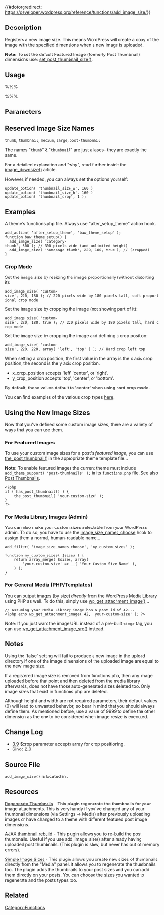 {{#dotorgredirect: https://developer.wordpress.org/reference/functions/add_image_size/}}

{{Languages|
{{en|Function Reference/add image size}}
{{it|Riferimento funzioni/add image size}}
{{ja|Function Reference/add image size}}
}}
== Description ==

Registers a new image size. This means WordPress will create a copy of the image with the specified dimensions when a new image is uploaded.

'''Note:''' To set the default Featured Image (formerly Post Thumbnail) dimensions use: [[Function Reference/set_post_thumbnail_size|set_post_thumbnail_size()]].

== Usage ==

%%%<?php add_image_size( $name, $width, $height, $crop ); ?>%%%

== Parameters ==

{{Parameter|$name|string|The new image size name.}}
{{Parameter|$width|int|The post thumbnail width in pixels. Set to 0 to resize based on $height|optional|0}}
{{Parameter|$height|int|The post thumbnail height in pixels.|optional|0}}
{{Parameter|$crop|boolean/array|Whether to crop images to specified height and width or resize [http://www.davidtan.org/wordpress-hard-crop-vs-soft-crop-difference-comparison-example/ Difference between soft and hard crop]

:* false - Soft proportional crop mode.
:* true - Hard crop mode.
:* array - Specify positioning of the crop area (x_crop_position, y_crop_position).|optional|false}}

== Reserved Image Size Names ==

<code>thumb</code>, <code>thumbnail</code>, <code>medium</code>, <code>large</code>, <code>post-thumbnail</code>

The names "<code>thumb</code>" & "<code>thumbnail</code>" are just aliases- they are exactly the same.

For a detailed explanation and "why", read further inside the [[Function_Reference/image_downsize#Description|image_downsize()]] article.

However, if needed, you can always set the options yourself:

 update_option( 'thumbnail_size_w', 160 );
 update_option( 'thumbnail_size_h', 160 );
 update_option( 'thumbnail_crop', 1 );

== Examples ==

A theme's functions.php file. Always use "after_setup_theme" action hook.

 add_action( 'after_setup_theme', 'baw_theme_setup' );
 function baw_theme_setup() {
   add_image_size( 'category-thumb', 300 ); // 300 pixels wide (and unlimited height)
   add_image_size( 'homepage-thumb', 220, 180, true ); // (cropped)
 }

=== Crop Mode ===

Set the image size by resizing the image proportionally (without distorting it):
 add_image_size( 'custom-size', 220, 180 ); // 220 pixels wide by 180 pixels tall, soft proportional crop mode

Set the image size by cropping the image (not showing part of it):
 add_image_size( 'custom-size', 220, 180, true ); // 220 pixels wide by 180 pixels tall, hard crop mode

Set the image size by cropping the image and defining a crop position:
 add_image_size( 'custom-size', 220, 220, array( 'left', 'top' ) ); // Hard crop left top

When setting a crop position, the first value in the array is the x axis crop position, the second is the y axis crop position.

* x_crop_position accepts 'left' 'center', or 'right'. 
* y_crop_position accepts 'top', 'center', or 'bottom'.

By default, these values default to 'center' when using hard crop mode. 

You can find examples of the various crop types [http://havecamerawilltravel.com/photographer/wordpress-thumbnail-crop here].

== Using the New Image Sizes ==
Now that you've defined some custom image sizes, there are a variety of ways that you can use them.

=== For Featured Images===
To use your custom image sizes for a post's ''featured image'', you can use [[Function Reference/the_post_thumbnail|the_post_thumbnail()]] in the appropriate theme template file...

'''Note:''' To enable featured images the current theme must include <code>[[Function Reference/add theme support|add_theme_support]]( 'post-thumbnails' );</code> in its <tt>[[Theme_Development#Functions_File|functions.php]]</tt> file. See also [[Post Thumbnails]].

<pre>
<?php 
if ( has_post_thumbnail() ) { 
	the_post_thumbnail( 'your-custom-size' ); 
}
?>
</pre>

=== For Media Library Images (Admin) ===

You can also make your custom sizes selectable from your WordPress admin. To do so, you have to use the [[Plugin_API/Filter_Reference/image_size_names_choose|image_size_names_choose]] hook to assign them a normal, human-readable name...

<pre>
add_filter( 'image_size_names_choose', 'my_custom_sizes' );

function my_custom_sizes( $sizes ) {
    return array_merge( $sizes, array(
        'your-custom-size' => __( 'Your Custom Size Name' ),
    ) );
}
</pre>

=== For General Media (PHP/Templates) ===

You can output images (by size) ''directly'' from the WordPress Media Library using PHP as well. To do this, simply use [[Function Reference/wp_get_attachment_image|wp_get_attachment_image()]]...

<pre>
// Assuming your Media Library image has a post id of 42...
<?php echo wp_get_attachment_image( 42, 'your-custom-size' ); ?>
</pre>

Note: If you just want the image URL instead of a pre-built <tt>&lt;img&gt;</tt> tag, you can use [[Function Reference/wp_get_attachment_image_src|wp_get_attachment_image_src()]] instead.

== Notes ==

Using the 'false' setting will fail to produce a new image in the upload directory if one of the image dimensions of the uploaded image are equal to the new image size.

If a registered image size is removed from functions.php, then any image uploaded before that point and then deleted from the media library afterwards, does not have those auto-generated sizes deleted too. Only image sizes that exist in functions.php are deleted.

Although height and width are not required parameters, their default values (0) will lead to unwanted behavior, so bear in mind that you should always define them. As mentioned before, use a value of 9999 to define the other dimension as the one to be considered when image resize is executed.

== Change Log ==

* [[Version 3.9|3.9]] $crop parameter accepts array for crop positioning.
* Since [[Version 2.9|2.9]]

== Source File ==

<tt>add_image_size()</tt> is located in {{Trac|wp-includes/media.php}}.

== Resources ==

[http://wordpress.org/extend/plugins/regenerate-thumbnails/ Regenerate Thumbnails] - This plugin regenerate the thumbnails for your image attachments. This is very handy if you've changed any of your thumbnail dimensions (via Settings -> Media) after previously uploading images or have changed to a theme with different featured post image dimensions.

[http://wordpress.org/extend/plugins/ajax-thumbnail-rebuild/ AJAX thumbnail rebuild] - This plugin allows you to re-build the post thumbnails. Useful if you use add_image_size() after already having uploaded post thumbnails. (This plugin is slow, but never has out of memory errors).

[http://wordpress.org/extend/plugins/simple-image-sizes/ Simple Image Sizes] - This plugin allows you create new sizes of thumbnails directly from the  "Media" panel. It allows you to regenerate the thumbnails too. The plugin adds the thumbnails to your post sizes and you can add them directly on your posts. You can choose the sizes you wanted to regenerate and the posts types too.

== Related ==

{{Post Thumbnail Tags}}

{{Tag Footer}}

[[Category:Functions]]